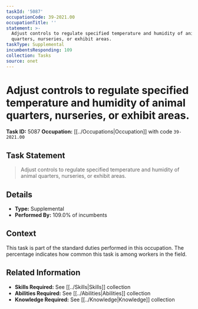 ```yaml
---
taskId: '5087'
occupationCode: 39-2021.00
occupationTitle: ''
statement: >-
  Adjust controls to regulate specified temperature and humidity of animal
  quarters, nurseries, or exhibit areas.
taskType: Supplemental
incumbentsResponding: 109
collection: Tasks
source: onet
---
```

# Adjust controls to regulate specified temperature and humidity of animal quarters, nurseries, or exhibit areas.

**Task ID:** 5087
**Occupation:** [[../Occupations|Occupation]] with code `39-2021.00`

## Task Statement

> Adjust controls to regulate specified temperature and humidity of animal quarters, nurseries, or exhibit areas.

## Details

- **Type:** Supplemental
- **Performed By:** 109.0% of incumbents

## Context

This task is part of the standard duties performed in this occupation. The percentage indicates how common this task is among workers in the field.

## Related Information

- **Skills Required:** See [[../Skills|Skills]] collection
- **Abilities Required:** See [[../Abilities|Abilities]] collection
- **Knowledge Required:** See [[../Knowledge|Knowledge]] collection
